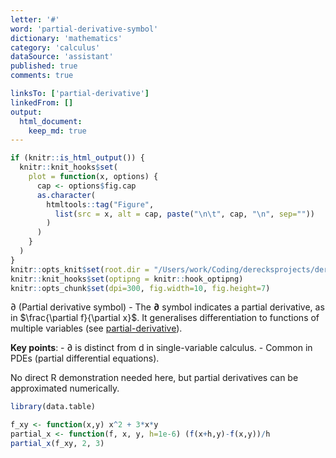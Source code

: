 ```yaml
---
letter: '#'
word: 'partial-derivative-symbol'
dictionary: 'mathematics'
category: 'calculus'
dataSource: 'assistant'
published: true
comments: true

linksTo: ['partial-derivative']
linkedFrom: []
output:
  html_document:
    keep_md: true
---
```


```r
if (knitr::is_html_output()) {
  knitr::knit_hooks$set(
    plot = function(x, options) {
      cap <- options$fig.cap
      as.character(
        htmltools::tag("Figure",
          list(src = x, alt = cap, paste("\n\t", cap, "\n", sep=""))
        )
      )
    }
  )
}
knitr::opts_knit$set(root.dir = "/Users/work/Coding/derecksprojects/derecksnotes.com-playground/derecksnotes.com/client/src/app/dictionaries/mathematics/definitions")
knitr::knit_hooks$set(optipng = knitr::hook_optipng)
knitr::opts_chunk$set(dpi=300, fig.width=10, fig.height=7)
```

<a id="partial-derivative-symbol">∂ (Partial derivative symbol)</a> - The **∂** symbol indicates a partial derivative, as in $\frac{\partial f}{\partial x}$. It generalises differentiation to functions of multiple variables (see [partial-derivative](#partial-derivative)).

**Key points**:
- ∂ is distinct from d in single-variable calculus.
- Common in PDEs (partial differential equations).

No direct R demonstration needed here, but partial derivatives can be approximated numerically.

```r
library(data.table)

f_xy <- function(x,y) x^2 + 3*x*y
partial_x <- function(f, x, y, h=1e-6) (f(x+h,y)-f(x,y))/h
partial_x(f_xy, 2, 3)
```
